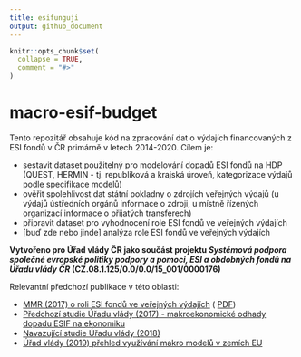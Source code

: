 ```yaml
---
title: esifunguji
output: github_document
---
```


<!-- README.md is generated from README.Rmd. Please edit that file -->

```r
knitr::opts_chunk$set(
  collapse = TRUE,
  comment = "#>"
)
```

# macro-esif-budget

<!-- badges: start -->
<!-- badges: end -->

Tento repozitář obsahuje kód na zpracování dat o výdajích financovaných z ESI fondů v ČR primárně v letech 2014-2020. Cílem je:

- sestavit dataset použitelný pro modelování dopadů ESI fondů na HDP (QUEST, HERMIN - tj. republiková a krajská úroveň, kategorizace výdajů podle specifikace modelů)
- ověřit spolehlivost dat státní pokladny o zdrojích veřejných výdajů (u výdajů ústředních orgánů informace o zdroji, u místně řízených organizací informace o přijatých transferech)
- připravit dataset pro vyhodnocení role ESI fondů ve veřejných výdajích
- [buď zde nebo jinde] analýza role ESI fondů ve veřejných výdajích

**Vytvořeno pro Úřad vlády ČR jako součást projektu *Systémová podpora společné evropské politiky podpory a pomoci, ESI a obdobných fondů na Úřadu vlády ČR* (CZ.08.1.125/0.0/0.0/15_001/0000176)**

Relevantní předchozí publikace v této oblasti:

- [MMR (2017) o roli ESI fondů ve veřejných výdajích](https://dotaceeu.cz/cs/evropske-fondy-v-cr/narodni-organ-pro-koordinaci/evaluace/knihovna-evaluaci/verejne-vydaje-a-fondy-eu-2007%e2%80%932015) ( [PDF](https://dotaceeu.cz/Dotace/media/SF/NOK/Evaluace/Evalua%c4%8dn%c3%ad%20knihovna/2017/Adicionalita/Verejne-vydaje-a-fondy-EU-final-public_1.pdf))
- [Předchozí studie Úřadu vlády (2017) - makroekonomické odhady dopadu ESIF na ekonomiku](https://www.vlada.cz/assets/evropske-zalezitosti/analyzy-EU/171204_Dopad_ESI_fondu_na_hospodarsky_rust_CR_final.pdf)
- [Navazující studie Úřadu vlády (2018)](https://www.vlada.cz/assets/evropske-zalezitosti/analyzy-EU/Dopad-ESI-fondu-na-hospodarstvi-CR.pdf)
- [Úřad vlády (2019) přehled využívání makro modelů v zemích EU](https://www.vlada.cz/assets/evropske-zalezitosti/aktualne/Vyuzivani-makroevaluaci-a-makroekonomickych-modelu-clenskymi-staty-EU.pdf)

